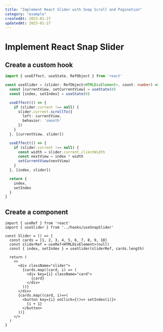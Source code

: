 ```yaml
---
title: "Implement React Slider with Snap Scroll and Pagination"
category: "example"
createdAt: 2023-01-27
updatedAt: 2023-01-27
---
```


# Implement React Snap Slider

## Create a custom hook

```ts title="hooks/useSnapSlider.ts"
import { useEffect, useState, RefObject } from 'react'

const useSlider = (slider: RefObject<HTMLDivElement>, count: number) => {
  const [currentView, setCurrentView] = useState(0)
  const [index, setIndex] = useState(0)

  useEffect(() => {
    if (slider.current !== null) {
      slider.current.scrollTo({
        left: currentView,
        behavior: 'smooth'
      })
    }
  }, [currentView, slider])

  useEffect(() => {
    if (slider.current !== null) {
      const width = slider.current.clientWidth
      const nextView = index * width
      setCurrentView(nextView)
    }
  }, [index, slider])

  return {
    index,
    setIndex
  }
}
```

## Create a component

```tsx title="components/SnapSlider.tsx"
import { useRef } from 'react'
import { useSlider } from '../hooks/useSnapSlider'

const Slider = () => {
  const cards = [1, 2, 3, 4, 5, 6, 7, 8, 9, 10]
  const sliderRef = useRef<HTMLDivElement>(null)
  const { index, setIndex } = useSlider(sliderRef, cards.length)

  return (
    <>
      <div className="slider">
        {cards.map((card, i) => (
          <div key={i} className="card">
            {card}
          </div>
        ))}
      </div>
      {cards.map((card, i)=>(
        <button key={i} onClick={()=> setIndex(i)}>
          {i + 1}
        </button>
      ))}
    </>
  )
}
```